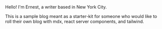 

Hello! I'm Ernest<Footnote content="I am not actually Ernest" />, a writer based in New York City.

This is a sample blog meant as a starter-kit for someone who would like to roll their own blog with mdx, react server components, and tailwind.

<Writing />
